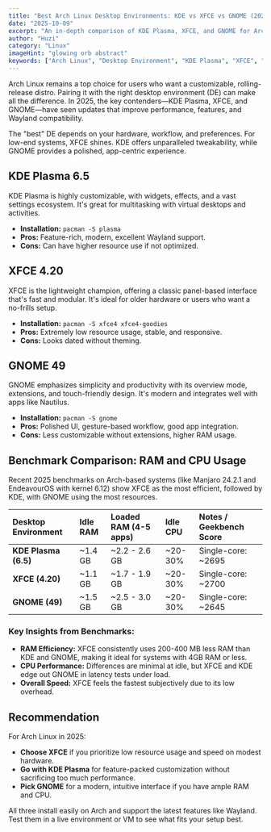 ```yaml
---
title: "Best Arch Linux Desktop Environments: KDE vs XFCE vs GNOME (2025)"
date: "2025-10-09"
excerpt: "An in-depth comparison of KDE Plasma, XFCE, and GNOME for Arch Linux in 2025. See performance benchmarks, RAM/CPU usage, and find the best DE for your hardware and workflow."
author: "Huzi"
category: "Linux"
imageHint: "glowing orb abstract"
keywords: ["Arch Linux", "Desktop Environment", "KDE Plasma", "XFCE", "GNOME", "Linux performance", "2025 benchmarks"]
---
```


Arch Linux remains a top choice for users who want a customizable, rolling-release distro. Pairing it with the right desktop environment (DE) can make all the difference. In 2025, the key contenders—KDE Plasma, XFCE, and GNOME—have seen updates that improve performance, features, and Wayland compatibility.

The "best" DE depends on your hardware, workflow, and preferences. For low-end systems, XFCE shines. KDE offers unparalleled tweakability, while GNOME provides a polished, app-centric experience.

## KDE Plasma 6.5

KDE Plasma is highly customizable, with widgets, effects, and a vast settings ecosystem. It's great for multitasking with virtual desktops and activities.
-   **Installation:** `pacman -S plasma`
-   **Pros:** Feature-rich, modern, excellent Wayland support.
-   **Cons:** Can have higher resource use if not optimized.

## XFCE 4.20

XFCE is the lightweight champion, offering a classic panel-based interface that's fast and modular. It's ideal for older hardware or users who want a no-frills setup.
-   **Installation:** `pacman -S xfce4 xfce4-goodies`
-   **Pros:** Extremely low resource usage, stable, and responsive.
-   **Cons:** Looks dated without theming.

## GNOME 49

GNOME emphasizes simplicity and productivity with its overview mode, extensions, and touch-friendly design. It's modern and integrates well with apps like Nautilus.
-   **Installation:** `pacman -S gnome`
-   **Pros:** Polished UI, gesture-based workflow, good app integration.
-   **Cons:** Less customizable without extensions, higher RAM usage.

## Benchmark Comparison: RAM and CPU Usage

Recent 2025 benchmarks on Arch-based systems (like Manjaro 24.2.1 and EndeavourOS with kernel 6.12) show XFCE as the most efficient, followed by KDE, with GNOME using the most resources.

| Desktop Environment | Idle RAM | Loaded RAM (4-5 apps) | Idle CPU | Notes / Geekbench Score |
| :------------------ | :------- | :-------------------- | :------- | :---------------------- |
| **KDE Plasma (6.5)**| ~1.4 GB  | ~2.2 - 2.6 GB         | ~20-30%  | Single-core: ~2695      |
| **XFCE (4.20)**     | ~1.1 GB  | ~1.7 - 1.9 GB         | ~20-30%  | Single-core: ~2700      |
| **GNOME (49)**      | ~1.5 GB  | ~2.5 - 3.0 GB         | ~20-30%  | Single-core: ~2645      |

### Key Insights from Benchmarks:

-   **RAM Efficiency:** XFCE consistently uses 200-400 MB less RAM than KDE and GNOME, making it ideal for systems with 4GB RAM or less.
-   **CPU Performance:** Differences are minimal at idle, but XFCE and KDE edge out GNOME in latency tests under load.
-   **Overall Speed:** XFCE feels the fastest subjectively due to its low overhead.

## Recommendation

For Arch Linux in 2025:

-   **Choose XFCE** if you prioritize low resource usage and speed on modest hardware.
-   **Go with KDE Plasma** for feature-packed customization without sacrificing too much performance.
-   **Pick GNOME** for a modern, intuitive interface if you have ample RAM and CPU.

All three install easily on Arch and support the latest features like Wayland. Test them in a live environment or VM to see what fits your setup best.
